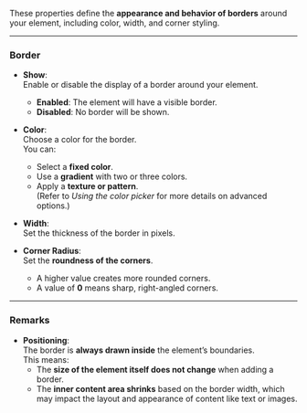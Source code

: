 These properties define the **appearance and behavior of borders** around your element, including color, width, and corner styling.

***

### Border

* **Show**:\
  Enable or disable the display of a border around your element.
  * **Enabled**: The element will have a visible border.
  * **Disabled**: No border will be shown.

* **Color**:\
  Choose a color for the border.\
  You can:
  * Select a **fixed color**.
  * Use a **gradient** with two or three colors.
  * Apply a **texture or pattern**.\
    (Refer to *Using the color picker* for more details on advanced options.)

* **Width**:\
  Set the thickness of the border in pixels.

* **Corner Radius**:\
  Set the **roundness of the corners**.
  * A higher value creates more rounded corners.
  * A value of **0** means sharp, right-angled corners.

***

### Remarks

* **Positioning**:\
  The border is **always drawn inside** the element’s boundaries.\
  This means:
  * The **size of the element itself does not change** when adding a border.
  * The **inner content area shrinks** based on the border width, which may impact the layout and appearance of content like text or images.
